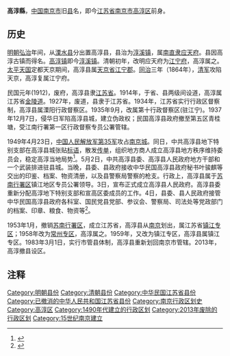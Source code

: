 '''高淳縣'''，[[中国|中国]][[南京市|南京市]]旧[[县|县]]名，即今[[江苏省|江苏省]][[南京市|南京市]][[高淳区|高淳区]]前身。
==历史==

[[明朝|明朝]][[弘治_(明朝)|弘治]]年间，从[[溧水县|溧水县]]分出置高淳县，县治为[[淳溪镇|淳溪镇]]，属[[南直隶|南直隶]][[应天府_(明朝)|应天府]]。县因高淳古镇而得名。[[高淳镇|高淳镇]]即今[[淳溪镇|淳溪镇]]。清朝初年，改明应天府为[[江宁府|江宁府]]，高淳属之。[[太平天国|太平天国]]定都天京期间，高淳县属[[天京省|天京省]][[江宁郡|江宁郡]]。[[同治|同治]]三年（1864年），[[清军|清军]]攻陷天京，高淳复属江宁府。

民国元年(1912)，废府，高淳县隶[[江蘇省_(中華民國)|江苏省]]。1914年，于省、县两级间设道，高淳属江苏省[[金陵道|金陵道]]。1927年，废道，县隶于江苏省。1934年，江苏省实行行政区督察制，高淳县属溧阳行政督察区。1935年9月，改属第十行政督察区(驻江宁)。1937年12月7日，侵华日军陷高淳县城，建立伪政权；民国高淳县政府撤至第五区青桂塘，受江南行署第一区行政督察专员公署管辖。

1949年4月23日，[[中国人民解放军第35军|中国人民解放军第35军]]攻占[[南京城|南京城]]。同日，中共高淳县地下特别支部在高淳县城张贴[[标语|标语]]，散发[[传单|传单]]，组织地方商人成立高淳县地方秩序维持委员会，稳定高淳当地局势<ref>{{Cite web |url=http://www.njgc.gov.cn/rdzt/90zn/dsdsj/2011/07/01092547753.html |title=中共高淳党史大事记_1949（1月至4月） |accessdate=2015-01-11 |author= |date=2011-07-01 |work= |publisher=江苏省南京市高淳县人民政府网站，来源：党史办 供稿 |language=Zh-hans }}{{dead link|date=2018年5月 |bot=InternetArchiveBot |fix-attempted=yes }}</ref>。5月2日，中共高淳县委、高淳县人民政府地方干部和一个武装排进驻县城。当晚，县委、县政府接收中华民国高淳县政府秘书叶骏麒等交出的印鉴、档案、物资清册，以及县警察局警察的枪支。行政上，高淳县属于[[苏南行署区|苏南行署区]]镇江地区专员公署领导。3日，宣布正式成立高淳县人民政府。高淳县委重新分配高淳地下特别支部和宣高区委成员的工作。4日，县委、县人民政府接管中华民国高淳县政府各科室、国民党县党部、参议会、警察局、司法处等党政部门的档案、印章、粮食、物资等<ref>{{Cite web |url=http://www.njgc.gov.cn/rdzt/90zn/dsdsj/2011/07/05101001668.html |title=中共高淳党史大事记_1949（5月至7月） |accessdate=2015-01-11 |author= |date=2011-07-05 |work= |publisher=江苏省南京市高淳县人民政府网站，来源：党史办 供稿 |language=Zh-hans }}{{dead link|date=2018年5月 |bot=InternetArchiveBot |fix-attempted=yes }}</ref>。

1953年1月，撤销[[苏南行署区|苏南行署区]]，成立江苏省，高淳县从[[南京|南京]]划出，属江苏省[[镇江专区|镇江专区]]；1958年改为[[常州专区|常州专区]]，高淳属之。1959年，又改为镇江专区，高淳县属镇江专区。1983年3月1日，实行市管县体制，高淳县重新划回南京市管辖。2013年，高淳撤县设区。

== 注释 ==

{{Reflist|2}}

{{中華民國江蘇省行政區劃}}
{{DEFAULTSORT:G}}
[[Category:明朝县份|Category:明朝县份]]
[[Category:清朝县份|Category:清朝县份]]
[[Category:中华民国江苏省县份|Category:中华民国江苏省县份]]
[[Category:已撤消的中华人民共和国江苏省县份|Category:已撤消的中华人民共和国江苏省县份]]
[[Category:南京行政区划史|Category:南京行政区划史]]
[[Category:高淳区|Category:高淳区]]
[[Category:1490年代建立的行政区划|Category:1490年代建立的行政区划]]
[[Category:2013年废除的行政区划|Category:2013年废除的行政区划]]
[[Category:15世纪南京建立|Category:15世纪南京建立]]